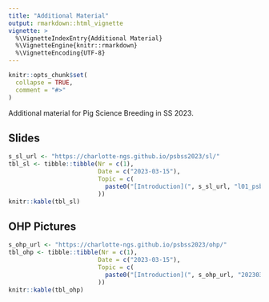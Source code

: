 ```yaml
---
title: "Additional Material"
output: rmarkdown::html_vignette
vignette: >
  %\VignetteIndexEntry{Additional Material}
  %\VignetteEngine{knitr::rmarkdown}
  %\VignetteEncoding{UTF-8}
---
```


```r
knitr::opts_chunk$set(
  collapse = TRUE,
  comment = "#>"
)
```

Additional material for Pig Science Breeding in SS 2023.


## Slides

```r
s_sl_url <- "https://charlotte-ngs.github.io/psbss2023/sl/"
tbl_sl <- tibble::tibble(Nr = c(1),
                         Date = c("2023-03-15"),
                         Topic = c(
                           paste0("[Introduction](", s_sl_url, "l01_psb_intro.pdf)", collapse = "")
                         ))
knitr::kable(tbl_sl)
```


## OHP Pictures

```r
s_ohp_url <- "https://charlotte-ngs.github.io/psbss2023/ohp/"
tbl_ohp <- tibble::tibble(Nr = c(1),
                         Date = c("2023-03-15"),
                         Topic = c(
                           paste0("[Introduction](", s_ohp_url, "20230315_ohp_l01.pdf)", collapse = "")
                         ))
knitr::kable(tbl_ohp)

```


